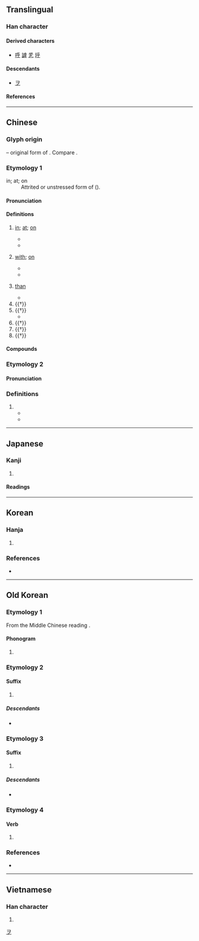 {{also|平}}
{{character info}}
==Translingual==

===Han character===
{{Han char|rn=4|rad=丿|as=04|sn=5|four=20409|canj=HFD|ids=⿻𠂌丷}}

====Derived characters====
* [[呼]] [[謼]] [[乯]] [[垀]]

====Descendants====
* [[ヲ]]

====References====
{{Han ref|kx=0082.070|dkj=00131|dj=0166.010|hdz=10036.080|uh=4E4E}}

[[Category:Han characters from which katakana were derived|ヲ]]

----

==Chinese==
{{zh-forms|alt=𠂞,𠂠,齁-Hokkien question particle}}

===Glyph origin===
{{Han etym}}
{{Han compound||丂|ls=ic|ls2=psc|c1=s|c2=p|t1=wind; air|t2=branch}} – original form of {{och-l|呼|to call; to cry}}. Compare {{och-l|兮}}.

===Etymology 1===
; in; at; on
: Attrited or unstressed form of {{och-l|於|id=2}} ({{zh-ref|Schuessler, 2007}}).
{{etystub|zh}}

====Pronunciation====
{{zh-pron
|m=hū,hú,2nb=rare literary variant
|c=fu4,wu4
|c_note=wu4 - rare
|c-t=fu3
|h=pfs=fû/fù;gd=fu2
|md=hŭ
|mn=ho͘/xm,zz,tw:hohⁿ/xm,qz:hôⁿ/zz:hoⁿ/zz:hōⁿ
|mn_note=ho͘ - literary; hohⁿ/hôⁿ/hoⁿ/hōⁿ - vernacular (question particle)
|mn-t=hu1/hu7
|w=3hhu
|mc=y
|oc=y
|cat=prep,suf,part
}}

====Definitions====
{{zh-hanzi}}

# [[in]]; [[at]]; [[on]]
#: {{zh-syn|於}}
#* {{zh-x|故 沛然 德教 溢 乎 四海。|When this is the case, such an one's virtue and teachings will spread over all within the four seas like the rush of water.|ref=Mengzi}}
#* {{zh-x|今 子 有 五 石{dàn} 之 瓠，何 不 慮 以為 大 樽 而 浮 乎 江湖，而 憂 其 瓠{hù}落 無 所 容？|Sir, had calabashes large enough to hold five piculs; why did you not think of making large bottle-gourds of them, by means of which you could have floated over rivers and lakes, instead of giving yourself the sorrow of finding that they were useless for holding anything.|ref=Zhuangzi}}
# {{lb|zh|indicates the object of an action}} [[with]]; [[on]]
#: {{zh-syn|於}}
#* {{zh-x|菲 飲食，而 致 孝 乎 鬼神。|He used himself coarse food and drink, but displayed the utmost filial piety '''towards''' the spirits.}}
#* {{zh-x|^齧 ^缺 問 乎 ^王 ^倪。|Nie Que asked Wang Ni.|ref=Zhuangzi}}
# {{lb|zh|indicates comparison}} [[than]]
#: {{zh-syn|於}}
#* {{zh-x|福 輕 乎 羽，莫 之 知 載；禍 重 乎 地，莫 之 知 避。|Happiness is lighter '''than''' a feather, but no one knows how to support it; calamity is heavier '''than''' the earth, and yet no one knows how to avoid it. |ref=Zhuangzi}}
# {{†}} {{n-g|A suffix placed after adjectives and adverbs to express praise or amazement.}}
# {{†}} {{n-g|Sentence-final interrogative particle.}} {{attn|zh|needs elaboration, Hokkien?}}
#* {{zh-x|有 朋 自 遠方 來，不.亦.樂{lè}.乎？|Is it not delightful to have friends coming from distant quarters?|ref=Analects}}
# {{†}} {{n-g|Sentence-final exclamatory particle.}}
# {{†}} {{n-g|Sentence-final imperative particle.}}
# {{†}} {{n-g|Sentence-final speculative particle.}}

====Compounds====
{{zh-der|不亦樂乎|云乎|出乎尋常|不外乎|傻乎乎|之乎者也|二乎|幾乎|微乎其微|情見乎辭|情見乎言|呀呀乎|似乎|套近乎|在乎|嗟乎|不在乎|出乎意料|出乎意外|應乎人心|滿不在乎|神乎其神|於是乎|渙乎|溜之乎也|況乎|異乎尋常|扎乎|斷乎不可|斷乎|神乎其技|確乎|瞠乎其後|於乎|猶之乎|拉近乎|毫不在乎|瞠乎後矣|攻乎異端|胖乎乎|臭乎乎|近乎|難乎為繼|迥乎不同|辣乎乎|關乎|超乎}}

===Etymology 2===

====Pronunciation====
{{zh-pron
|mn=xm,zz,tw:hō͘
|dial=n
|cat=v,prep
}}

===Definitions===
{{zh-hanzi}}

# {{zh-alt-form|予|hō͘}}
#* {{zh-x|嫁 乎{hō͘} 你 是 阮{gún} 今生 的 願望{bāng}。|Getting married to you is my wish in this life.|TW|ref='''2015''', {{w2|zh|曹雅雯}} and {{w2|zh|許富凱}}, [https://www.youtube.com/watch?v=6GRdebCGobc {{lang|zh|今生的願望}}]}}
#* {{zh-x|看 你 為 伊 咧 傷心，乎{hō͘} 我 心內 像 針 揻。|Seeing you grieve over him makes my heart feel like it is poked with a needle.|TW|ref='''2017''', {{w2|zh|蔡佳麟}}, [https://www.youtube.com/watch?v=qsDnRxOqPng {{lang|zh|心‧離開}}]}}

----

==Japanese==

===Kanji===
{{ja-kanji|grade=|rs=丿04}}

# {{rfdef|ja|sort=丿04}}

====Readings====
{{ja-readings
|goon=ご, お<を
|kanon=こ
|kun=よ-, かな-, ああ-, や-, か-, を-
}}

----

==Korean==

===Hanja===
{{ko-hanja|어조사|호}}

# {{rfdef|ko|sort=丿04}}

===References===
* {{Hanja ref|nav=12427}}

----

==Old Korean==

===Etymology 1===
From the Middle Chinese reading {{ltc-l|乎}}.

====Phonogram====
{{head|oko|phonogram|tr1=*-wo|tr2=*-hwo}}

# {{non-gloss definition|A syllabic [[phonogram]] denoting either final syllable *-wo or *-hwo}}

===Etymology 2===

====Suffix====
{{head|oko|suffix|tr=*-wo}}

# {{non-gloss definition|A very common verbal suffix, sometimes called the "modulator" in English, whose meaning is disputed. See the Middle Korean entry {{m|okm|오|tr=-wo}} for more.}}

=====Descendants=====
* {{desc|okm|오|tr=-wo|pos=yang-vowel modulator suffix}}

===Etymology 3===

====Suffix====
{{head|oko|suffix|tr=*-wo}}

# {{non-gloss definition|An adverb-deriving suffix.}}

=====Descendants=====
* {{desc|okm|오|tr=-wo|pos=yang-vowel adverb-deriving suffix}}

===Etymology 4===

====Verb====
{{head|oko|verb form|tr=*h(oy)-wo}}

# {{inflection of|oko|爲|tr=*ho(y)-|t=to do|4=Form with modulator suffix}}

===References===
* {{cite-book|author={{lang|ko|황선엽}} (Hwang Seon-yeop), {{lang|ko|이전경}} (Yi Jeon-gyeong), {{lang|ko|하귀녀}} (Ha Gwi-nyeo), {{lang|ko|이용}} (Yi Yong), {{lang|ko|박진호}} (Park Jin-ho), {{lang|ko|김성주}} (Kim Seong-ju), {{lang|ko|장경준}} (Jang Gyeong-jun), {{lang|ko|서민욱}} (Seo Min-uk), {{lang|ko|이지영}} (Yi Ji-yeong), {{lang|ko|서형국}} (Seo Hyeong-guk).|title={{lang|ko|석독구결사전/釋讀口訣辭典}}|trans-title=Dictionary of interpretive ''gugyeol''|publisher=Bakmunsa|year=2009|isbn=978-89-94024-04-2|pages=393—396}}

----

==Vietnamese==

===Han character===
{{vi-readings|reading=[[hồ]]|rs=丿04}}

# {{rfdef|vi|sort=丿04}}